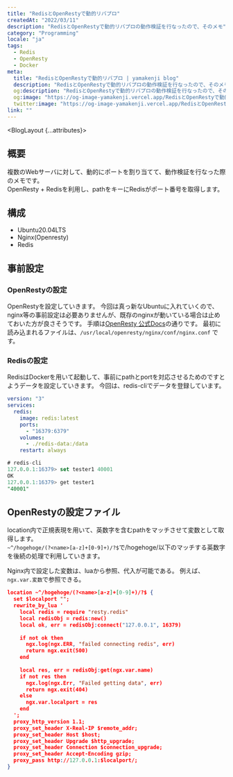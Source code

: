 ```yaml
---
title: "RedisとOpenRestyで動的リバプロ"
createdAt: "2022/03/11"
description: "RedisとOpenRestyで動的リバプロの動作検証を行なったので、そのメモ"
category: "Programming"
locale: "ja"
tags:
  - Redis
  - OpenResty
  - Docker
meta:
  title: "RedisとOpenRestyで動的リバプロ | yamakenji blog"
  description: "RedisとOpenRestyで動的リバプロの動作検証を行なったので、そのメモ"
  og:description: "RedisとOpenRestyで動的リバプロの動作検証を行なったので、そのメモ"
  og:image: "https://og-image-yamakenji.vercel.app/RedisとOpenRestyで動的リバプロ.png"
  twitter:image: "https://og-image-yamakenji.vercel.app/RedisとOpenRestyで動的リバプロ.png"
link: ""
---
```


<BlogLayout {...attributes}>
## 概要
複数のWebサーバに対して、動的にポートを割り当てて、動作検証を行なった際のメモです。  
OpenResty + Redisを利用し、pathをキーにRedisがポート番号を取得します。

## 構成
- Ubuntu20.04LTS
- Nginx(Openresty)
- Redis

## 事前設定
### OpenRestyの設定
OpenRestyを設定していきます。
今回は真っ新なUbuntuに入れていくので、nginx等の事前設定は必要ありませんが、既存のnginxが動いている場合は止めておいた方が良さそうです。
手順は[OpenResty 公式Docs](https://openresty.org/en/linux-packages.html#ubuntu)の通りです。
最初に読み込まれるファイルは、`/usr/local/openresty/nginx/conf/nginx.conf` です。

### Redisの設定
RedisはDockerを用いて起動して、事前にpathとportを対応させるためのですとようデータを設定していきます。
今回は、redis-cliでデータを登録しています。

```yaml file="docker-compose.yml"
version: "3"
services:
  redis:
    image: redis:latest
    ports:
      - "16379:6379"
    volumes:
      - ./redis-data:/data
    restart: always
```

```sql 
# redis-cli
127.0.0.1:16379> set tester1 40001
OK
127.0.0.1:16379> get tester1
"40001"
```
## OpenRestyの設定ファイル
location内で正規表現を用いて、英数字を含むpathをマッチさせて変数として取得します。  
`~^/hogehoge/(?<name>[a-z]+[0-9]+)/?$`で/hogehoge/以下のマッチする英数字を後続の処理で利用していきます。

Nginx内で設定した変数は、luaから参照、代入が可能である。
例えば、`ngx.var.変数`で参照できる。

```json file="test.conf"
location ~^/hogehoge/(?<name>[a-z]+[0-9]+)/?$ {
  set $localport "";
  rewrite_by_lua '                                                                                                                                                                                                                                                    
    local redis = require "resty.redis"                                                                                                                                                                                                                             
    local redisObj = redis:new()                                                                                                                                                                                                                                    
    local ok, err = redisObj:connect("127.0.0.1", 16379)                                                                                                                                                                                                            
                                                                                                                                                                                                                                                                                
    if not ok then                                                                                                                                                                                                                                                  
      ngx.log(ngx.ERR, "failed connecting redis", err)                                                                                                                                                                                                                     
      return ngx.exit(500)                                                                                                                                                                                                                                                    
    end                                                                                                                                                                                                                                                             
                                                                                                                                                                                                                                                                                
    local res, err = redisObj:get(ngx.var.name)                                                                                                                                                                                                                     
    if not res then                                                                                                                                                                                                                                                 
      ngx.log(ngx.Err, "Failed getting data", err)                                                                                                                                                                                                                         
      return ngx.exit(404)                                                                                                                                                                                                                                   
    else                                                                                                                                                                                                                                                            
      ngx.var.localport = res                                                                                                                                                                                                                                     
    end                                                                                                                                                                                                                                                             
  ';
  proxy_http_version 1.1;
  proxy_set_header X-Real-IP $remote_addr;
  proxy_set_header Host $host;
  proxy_set_header Upgrade $http_upgrade;
  proxy_set_header Connection $connection_upgrade;
  proxy_set_header Accept-Encoding gzip;
  proxy_pass http://127.0.0.1:$localport/;
}
```
</BlogLayout>